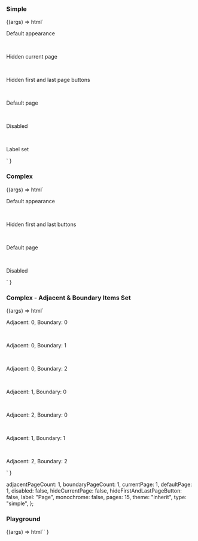 
<Meta title="Web Components/Pagination" component="Pagination" />

<Description markdown={readme} />

### Simple

<Canvas>
  <Story name="Simple">
    {(args) =>
      html`
        <p>Default appearance</p>
        <ic-pagination pages="15"></ic-pagination>
        <br />
        <p>Hidden current page</p>
        <ic-pagination pages="15" hide-current-page></ic-pagination>
        <br />
        <p>Hidden first and last page buttons</p>
        <ic-pagination
          pages="15"
          hide-first-and-last-page-button
        ></ic-pagination>
        <br />
        <p>Default page</p>
        <ic-pagination pages="15" default-page="3"></ic-pagination>
        <br />
        <p>Disabled</p>
        <ic-pagination pages="15" disabled></ic-pagination>
        <br />
        <p>Label set</p>
        <ic-pagination pages="15" label="Label"></ic-pagination>
      `
    }
  </Story>
</Canvas>

### Complex

<Canvas>
  <Story name="Complex">
    {(args) =>
      html`
        <p>Default appearance</p>
        <ic-pagination pages="15" type="complex"></ic-pagination>
        <br />
        <p>Hidden first and last buttons</p>
        <ic-pagination
          pages="15"
          type="complex"
          hide-first-and-last-page-button
        ></ic-pagination>
        <br />
        <p>Default page</p>
        <ic-pagination
          pages="15"
          type="complex"
          default-page="7"
        ></ic-pagination>
        <br />
        <p>Disabled</p>
        <ic-pagination pages="15" type="complex" disabled></ic-pagination>
      `
    }
  </Story>
</Canvas>

### Complex - Adjacent & Boundary Items Set

<Canvas>
  <Story name="Complex - Adjacent & Boundary Items Set">
    {(args) =>
      html`
  <p style={{ padding: 10 }}>Adjacent: 0, Boundary: 0</p>
      <ic-pagination
        pages="15"
        type="complex"
        adjacent-page-count="0"
        boundary-page-count="0"
      ></ic-pagination>
      <br/>
      <p style={{ padding: 10 }}>Adjacent: 0, Boundary: 1</p>
      <ic-pagination
        pages="15"
        type="complex"
        adjacent-page-count="0"
        boundary-page-count="1"
      ></ic-pagination>
      <br/>
      <p style={{ padding: 10 }}>Adjacent: 0, Boundary: 2</p>
      <ic-pagination
        pages="15"
        type="complex"
        adjacent-page-count="0"
        boundary-page-count="2"
      ></ic-pagination>
      <br/>
      <p style={{ padding: 10 }}>Adjacent: 1, Boundary: 0</p>
      <ic-pagination
        pages="15"
        type="complex"
        adjacent-page-count="1"
        boundary-page-count="0"
      ></ic-pagination>
      <br/>
      <p style={{ padding: 10 }}>Adjacent: 2, Boundary: 0</p>
      <ic-pagination
        pages="15"
        type="complex"
        adjacent-page-count="2"
        boundary-page-count="0"
      ></ic-pagination>
      <br/>
      <p style={{ padding: 10 }}>Adjacent: 1, Boundary: 1</p>
      <ic-pagination pages="15" type="complex" ></ic-pagination>
      <br/>
      <p style={{ padding: 10 }}>Adjacent: 2, Boundary: 2</p>
      <ic-pagination
        pages="15"
        type="complex"
        adjacent-page-count="2"
        boundary-page-count="2"
      ></ic-pagination>
     `
    }
  </Story>
</Canvas>

  adjacentPageCount: 1,
  boundaryPageCount: 1,
  currentPage: 1,
  defaultPage: 1,
  disabled: false,
  hideCurrentPage: false,
  hideFirstAndLastPageButton: false,
  label: "Page",
  monochrome: false,
  pages: 15,
  theme: "inherit",
  type: "simple",
};

### Playground

<Canvas>
  <Story
    args={defaultArgs}
    argTypes={{
      theme: {
        options: ["inherit", "light", "dark"],
        control: { type: "inline-radio" },
      },
      type: {
        options: ["simple", "complex"],
        control: { type: "inline-radio" },
      },
    }}
    name="Playground"
  >
    {(args) =>
      html`<ic-pagination
        adjacent-page-count=${args.adjacentPageCount}
        boundary-page-count=${args.boundaryPageCount}
        current-page=${args.currentPage}
        default-page=${args.defaultPage}
        disabled=${args.disabled}
        hide-current-page=${args.hideCurrentPage}
        hide-first-and-last-page-button=${args.hideFirstAndLastPageButton}
        label=${args.label}
        monochrome=${args.monochrome}
        pages=${args.pages}
        theme=${args.theme}
        type=${args.type}
      ></ic-pagination>`
    }
  </Story>
</Canvas>
